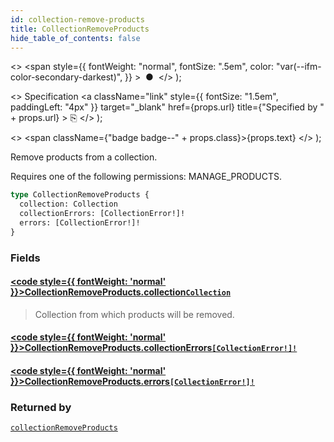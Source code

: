```yaml
---
id: collection-remove-products
title: CollectionRemoveProducts
hide_table_of_contents: false
---
```


  <>
    <span
      style={{
        fontWeight: "normal",
        fontSize: ".5em",
        color: "var(--ifm-color-secondary-darkest)",
      }}
    >
      &nbsp;●&nbsp;
    </span>
  </>
);

  <>
    Specification
    <a
      className="link"
      style={{ fontSize: "1.5em", paddingLeft: "4px" }}
      target="\_blank"
      href={props.url}
      title={"Specified by " + props.url}
    >
      ⎘
    </a>
  </>
);

  <>
    <span className={"badge badge--" + props.class}>{props.text}</span>
  </>
);

Remove products from a collection.

Requires one of the following permissions: MANAGE_PRODUCTS.

```graphql
type CollectionRemoveProducts {
  collection: Collection
  collectionErrors: [CollectionError!]!
  errors: [CollectionError!]!
}
```

### Fields

#### [<code style={{ fontWeight: 'normal' }}>CollectionRemoveProducts.<b>collection</b></code>](#)<Bullet />[`Collection`](../../../storefront/products/objects/collection) <Badge class="secondary" text="object"/>

> Collection from which products will be removed.

#### [<code style={{ fontWeight: 'normal' }}>CollectionRemoveProducts.<b>collectionErrors</b></code>](#)<Bullet />[`[CollectionError!]!`](../../../storefront/products/objects/collection-error) <Badge class="secondary" text="non-null"/> <Badge class="secondary" text="object"/>

>

#### [<code style={{ fontWeight: 'normal' }}>CollectionRemoveProducts.<b>errors</b></code>](#)<Bullet />[`[CollectionError!]!`](../../../storefront/products/objects/collection-error) <Badge class="secondary" text="non-null"/> <Badge class="secondary" text="object"/>

>

### Returned by

[`collectionRemoveProducts`](../../../storefront/products/mutations/collection-remove-products) <Badge class="secondary" text="mutation"/>
